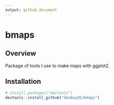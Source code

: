 ```yaml
---
output: github_document
---
```


<!-- README.md is generated from README.Rmd. Please edit that file -->

# bmaps

## Overview

Package of tools I use to make maps with ggplot2.

## Installation

```r
# install.packages("devtools")
devtools::install_github("donboyd5/bmaps")
```


